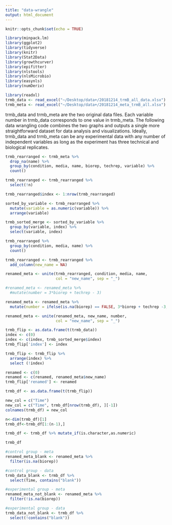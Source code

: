 ```yaml
---
title: "data-wrangle"
output: html_document
---
```


```r
knitr::opts_chunk$set(echo = TRUE)
```

```r
library(minpack.lm)
library(ggplot2)
library(tidyverse)
library(knitr)
library(Stat2Data)
library(growthcurver)
library(epifitter)
library(nlstools)
library(nlsMicrobio)
library(easynls)
library(numDeriv)
```

```r
library(readxl)
trmb_data <- read_excel("~/Desktop/data+/20181214_trmB_all_data.xlsx")
trmb_meta <- read_excel("~/Desktop/data+/20181214_meta_trmB_all.xlsx")
```

trmb_data and trmb_meta are the two original data files. Each variable number in trmb_data corresponds to one value in trmb_meta. The following data wrangling code combines the two graphs and outputs a single more straightforward dataset for data analysis and visualizations. Ideally, trmb_data and trmb_meta can be any experimental data with any number of independent variables as long as the experiment has three technical and biological replicates.

```r
trmb_rearranged <- trmb_meta %>%
  drop_na(name) %>%
  group_by(condition, media, name, biorep, techrep, variable) %>%
  count()

trmb_rearranged <- trmb_rearranged %>%
  select(!n)

trmb_rearranged$index <- 1:nrow(trmb_rearranged)

sorted_by_variable <- trmb_rearranged %>%
  mutate(variable = as.numeric(variable)) %>%
  arrange(variable)

trmb_sorted_merge <- sorted_by_variable %>%
  group_by(variable, index) %>%
  select(variable, index)
```

```r
trmb_rearranged %>%
  group_by(condition, media, name) %>%
  count()

trmb_rearranged <- trmb_rearranged %>% 
  add_column(new_name = NA)

renamed_meta <- unite(trmb_rearranged, condition, media, name, 
                      col = "new_name", sep = "_")

#renamed_meta <- renamed_meta %>%
  #mutate(number = 3*biorep + techrep - 3)

renamed_meta <- renamed_meta %>%
  mutate(number = ifelse(is.na(biorep) == FALSE, 3*biorep + techrep -3, index))

renamed_meta <- unite(renamed_meta, new_name, number, 
                      col = "new_name", sep = "_")
```

```r
trmb_flip <- as.data.frame(t(trmb_data))
index <- c(0)
index <- c(index, trmb_sorted_merge$index)
trmb_flip['index'] <- index

trmb_flip <- trmb_flip %>%
  arrange(index) %>%
  select (!index)

renamed <- c(0)
renamed <- c(renamed, renamed_meta$new_name)
trmb_flip['renamed'] <- renamed

trmb_df <- as.data.frame(t(trmb_flip))
```

```r
new_col = c("Time")
new_col = c("Time", trmb_df[nrow(trmb_df), ][-1])
colnames(trmb_df) = new_col

n<-dim(trmb_df)[1]
trmb_df<-trmb_df[1:(n-1),]
```

```r
trmb_df <- trmb_df %>% mutate_if(is.character,as.numeric)
```

```r
trmb_df
```


```r
#control group - meta
renamed_meta_blank <- renamed_meta %>%
  filter(is.na(biorep))

#control group - data
trmb_data_blank <- trmb_df %>%
  select(Time, contains("blank"))

#experimental group - meta
renamed_meta_not_blank <- renamed_meta %>%
  filter(!is.na(biorep))

#experimental group - data
trmb_data_not_blank <- trmb_df %>%
  select(!contains("blank"))
```